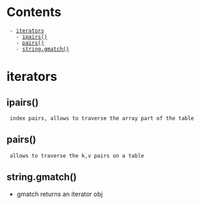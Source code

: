 = Contents =

  - [[#iterators|iterators]]
    - [[#iterators#ipairs()|ipairs()]]
    - [[#iterators#pairs()|pairs()]]
    - [[#iterators#string.gmatch()|string.gmatch()]]

= iterators =


== ipairs() ==

  index pairs, allows to traverse the array part of the table

{{{lua
tb1 = {"a", "b", "c", k1 = "ka", k2 = "kb"}

for i, v in ipairs(tb1) do
  -- only includes the index values in the table
  print(i, v)
end
}}}

== pairs() ==

  allows to traverse the k,v pairs on a table

{{{lua
tb1 = {"a", "b", "c", k1 = "ka", k2 = "kb"}

for k, v in pairs(tb1) do
  -- also includes the index ones
  print(k, v)
end
}}}

== string.gmatch() ==

* gmatch returns an iterator obj

{{{lua
for cc in string.gmatch("AABBCCDDFFZZ", "%x%x") do
  -- returns iterator, prints 2 hex digits fromm match
  print(cc)
end

--[[

  AA
  BB
  CC
  DD
  FF
  -- excludes ZZ since its not valid hex

--]]
for word in string.gmatch("this are some words", "%S+") do
  -- matches non-spaces "%S+"
  print(word)
end

--[[

  this
  are
  some
  words

--]]
}}}
